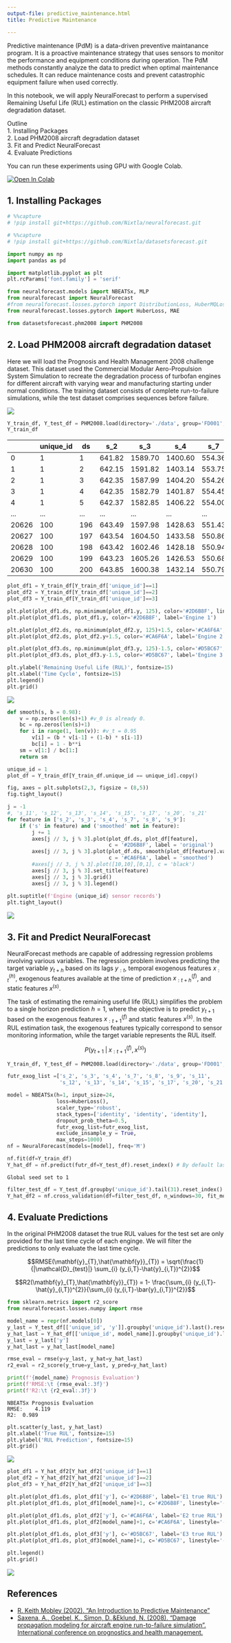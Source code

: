```yaml
---
output-file: predictive_maintenance.html
title: Predictive Maintenance

---
```


Predictive maintenance (PdM) is a data-driven preventive maintanance
program. It is a proactive maintenance strategy that uses sensors to
monitor the performance and equipment conditions during operation. The
PdM methods constantly analyze the data to predict when optimal
maintenance schedules. It can reduce maintenance costs and prevent
catastrophic equipment failure when used correctly.

In this notebook, we will apply NeuralForecast to perform a supervised
Remaining Useful Life (RUL) estimation on the classic PHM2008 aircraft
degradation dataset.

Outline<br/> 1. Installing Packages<br/> 2. Load PHM2008 aircraft
degradation dataset<br/> 3. Fit and Predict NeuralForecast<br/> 4.
Evaluate Predictions

You can run these experiments using GPU with Google Colab.

<a href="https://colab.research.google.com/github/Nixtla/neuralforecast/blob/main/nbs/examples/Predictive_Maintenance.ipynb" target="_parent"><img src="https://colab.research.google.com/assets/colab-badge.svg" alt="Open In Colab"/></a>

## 1. Installing Packages

```python
# %%capture
# !pip install git+https://github.com/Nixtla/neuralforecast.git
```


```python
# %%capture
# !pip install git+https://github.com/Nixtla/datasetsforecast.git
```


```python
import numpy as np
import pandas as pd

import matplotlib.pyplot as plt
plt.rcParams['font.family'] = 'serif'

from neuralforecast.models import NBEATSx, MLP
from neuralforecast import NeuralForecast
#from neuralforecast.losses.pytorch import DistributionLoss, HuberMQLoss, MQLoss
from neuralforecast.losses.pytorch import HuberLoss, MAE

from datasetsforecast.phm2008 import PHM2008
```

## 2. Load PHM2008 aircraft degradation dataset

Here we will load the Prognosis and Health Management 2008 challenge
dataset. This dataset used the Commercial Modular Aero-Propulsion System
Simulation to recreate the degradation process of turbofan engines for
different aircraft with varying wear and manufacturing starting under
normal conditions. The training dataset consists of complete
run-to-failure simulations, while the test dataset comprises sequences
before failure.

![](https://github.com/Nixtla/neuralforecast/blob/main/nbs/imgs_losses/turbofan_engine.png?raw=1)

```python
Y_train_df, Y_test_df = PHM2008.load(directory='./data', group='FD001', clip_rul=False)
Y_train_df
```

|       | unique_id | ds  | s_2    | s_3     | s_4     | s_7    | s_8     | s_9     | s_11  | s_12   | s_13    | s_14    | s_15   | s_17 | s_20  | s_21    | y   |
|-------|-----------|-----|--------|---------|---------|--------|---------|---------|-------|--------|---------|---------|--------|------|-------|---------|-----|
| 0     | 1         | 1   | 641.82 | 1589.70 | 1400.60 | 554.36 | 2388.06 | 9046.19 | 47.47 | 521.66 | 2388.02 | 8138.62 | 8.4195 | 392  | 39.06 | 23.4190 | 191 |
| 1     | 1         | 2   | 642.15 | 1591.82 | 1403.14 | 553.75 | 2388.04 | 9044.07 | 47.49 | 522.28 | 2388.07 | 8131.49 | 8.4318 | 392  | 39.00 | 23.4236 | 190 |
| 2     | 1         | 3   | 642.35 | 1587.99 | 1404.20 | 554.26 | 2388.08 | 9052.94 | 47.27 | 522.42 | 2388.03 | 8133.23 | 8.4178 | 390  | 38.95 | 23.3442 | 189 |
| 3     | 1         | 4   | 642.35 | 1582.79 | 1401.87 | 554.45 | 2388.11 | 9049.48 | 47.13 | 522.86 | 2388.08 | 8133.83 | 8.3682 | 392  | 38.88 | 23.3739 | 188 |
| 4     | 1         | 5   | 642.37 | 1582.85 | 1406.22 | 554.00 | 2388.06 | 9055.15 | 47.28 | 522.19 | 2388.04 | 8133.80 | 8.4294 | 393  | 38.90 | 23.4044 | 187 |
| ...   | ...       | ... | ...    | ...     | ...     | ...    | ...     | ...     | ...   | ...    | ...     | ...     | ...    | ...  | ...   | ...     | ... |
| 20626 | 100       | 196 | 643.49 | 1597.98 | 1428.63 | 551.43 | 2388.19 | 9065.52 | 48.07 | 519.49 | 2388.26 | 8137.60 | 8.4956 | 397  | 38.49 | 22.9735 | 4   |
| 20627 | 100       | 197 | 643.54 | 1604.50 | 1433.58 | 550.86 | 2388.23 | 9065.11 | 48.04 | 519.68 | 2388.22 | 8136.50 | 8.5139 | 395  | 38.30 | 23.1594 | 3   |
| 20628 | 100       | 198 | 643.42 | 1602.46 | 1428.18 | 550.94 | 2388.24 | 9065.90 | 48.09 | 520.01 | 2388.24 | 8141.05 | 8.5646 | 398  | 38.44 | 22.9333 | 2   |
| 20629 | 100       | 199 | 643.23 | 1605.26 | 1426.53 | 550.68 | 2388.25 | 9073.72 | 48.39 | 519.67 | 2388.23 | 8139.29 | 8.5389 | 395  | 38.29 | 23.0640 | 1   |
| 20630 | 100       | 200 | 643.85 | 1600.38 | 1432.14 | 550.79 | 2388.26 | 9061.48 | 48.20 | 519.30 | 2388.26 | 8137.33 | 8.5036 | 396  | 38.37 | 23.0522 | 0   |

```python
plot_df1 = Y_train_df[Y_train_df['unique_id']==1]
plot_df2 = Y_train_df[Y_train_df['unique_id']==2]
plot_df3 = Y_train_df[Y_train_df['unique_id']==3]

plt.plot(plot_df1.ds, np.minimum(plot_df1.y, 125), color='#2D6B8F', linestyle='--')
plt.plot(plot_df1.ds, plot_df1.y, color='#2D6B8F', label='Engine 1')

plt.plot(plot_df2.ds, np.minimum(plot_df2.y, 125)+1.5, color='#CA6F6A', linestyle='--')
plt.plot(plot_df2.ds, plot_df2.y+1.5, color='#CA6F6A', label='Engine 2')

plt.plot(plot_df3.ds, np.minimum(plot_df3.y, 125)-1.5, color='#D5BC67', linestyle='--')
plt.plot(plot_df3.ds, plot_df3.y-1.5, color='#D5BC67', label='Engine 3')

plt.ylabel('Remaining Useful Life (RUL)', fontsize=15)
plt.xlabel('Time Cycle', fontsize=15)
plt.legend()
plt.grid()
```

![](/examples/Predictive_Maintenance_files/figure-markdown_strict/cell-6-output-1.png)

```python
def smooth(s, b = 0.98):
    v = np.zeros(len(s)+1) #v_0 is already 0.
    bc = np.zeros(len(s)+1)
    for i in range(1, len(v)): #v_t = 0.95
        v[i] = (b * v[i-1] + (1-b) * s[i-1]) 
        bc[i] = 1 - b**i
    sm = v[1:] / bc[1:]
    return sm

unique_id = 1
plot_df = Y_train_df[Y_train_df.unique_id == unique_id].copy()

fig, axes = plt.subplots(2,3, figsize = (8,5))
fig.tight_layout()

j = -1
#, 's_11', 's_12', 's_13', 's_14', 's_15', 's_17', 's_20', 's_21'
for feature in ['s_2', 's_3', 's_4', 's_7', 's_8', 's_9']:
    if ('s' in feature) and ('smoothed' not in feature):
        j += 1
        axes[j // 3, j % 3].plot(plot_df.ds, plot_df[feature], 
                                 c = '#2D6B8F', label = 'original')
        axes[j // 3, j % 3].plot(plot_df.ds, smooth(plot_df[feature].values), 
                                 c = '#CA6F6A', label = 'smoothed')
        #axes[j // 3, j % 3].plot([10,10],[0,1], c = 'black')
        axes[j // 3, j % 3].set_title(feature)
        axes[j // 3, j % 3].grid()
        axes[j // 3, j % 3].legend()
        
plt.suptitle(f'Engine {unique_id} sensor records')
plt.tight_layout()
```

![](/examples/Predictive_Maintenance_files/figure-markdown_strict/cell-7-output-1.png)

## 3. Fit and Predict NeuralForecast

NeuralForecast methods are capable of addressing regression problems
involving various variables. The regression problem involves predicting
the target variable $y_{t+h}$ based on its lags $y_{:t}$, temporal
exogenous features $x^{(h)}_{:t}$, exogenous features available at the
time of prediction $x^{(f)}_{:t+h}$, and static features $x^{(s)}$.

The task of estimating the remaining useful life (RUL) simplifies the
problem to a single horizon prediction $h=1$, where the objective is to
predict $y_{t+1}$ based on the exogenous features $x^{(f)}_{:t+1}$ and
static features $x^{(s)}$. In the RUL estimation task, the exogenous
features typically correspond to sensor monitoring information, while
the target variable represents the RUL itself.

$$P(y_{t+1}\;|\;x^{(f)}_{:t+1},x^{(s)})$$

```python
Y_train_df, Y_test_df = PHM2008.load(directory='./data', group='FD001', clip_rul=True)
```


```python
futr_exog_list =['s_2', 's_3', 's_4', 's_7', 's_8', 's_9', 's_11',
                 's_12', 's_13', 's_14', 's_15', 's_17', 's_20', 's_21']

model = NBEATSx(h=1, input_size=24,
                loss=HuberLoss(),
                scaler_type='robust',
                stack_types=['identity', 'identity', 'identity'],
                dropout_prob_theta=0.5,
                futr_exog_list=futr_exog_list,
                exclude_insample_y = True,
                max_steps=1000)
nf = NeuralForecast(models=[model], freq='M')

nf.fit(df=Y_train_df)
Y_hat_df = nf.predict(futr_df=Y_test_df).reset_index() # By default last window?
```

``` text
Global seed set to 1
```

```python
filter_test_df = Y_test_df.groupby('unique_id').tail(31).reset_index()
Y_hat_df2 = nf.cross_validation(df=filter_test_df, n_windows=30, fit_models=False)
```

## 4. Evaluate Predictions

In the original PHM2008 dataset the true RUL values for the test set are
only provided for the last time cycle of each enginge. We will filter
the predictions to only evaluate the last time cycle.

$$RMSE(\mathbf{y}_{T},\hat{\mathbf{y}}_{T}) = \sqrt{\frac{1}{|\mathcal{D}_{test}|} \sum_{i} (y_{i,T}-\hat{y}_{i,T})^{2}}$$

$$R2(\mathbf{y}_{T},\hat{\mathbf{y}}_{T}) = 1- \frac{\sum_{i} (y_{i,T}-\hat{y}_{i,T})^{2}}{\sum_{i} (y_{i,T}-\bar{y}_{i,T})^{2}}$$

```python
from sklearn.metrics import r2_score
from neuralforecast.losses.numpy import rmse

model_name = repr(nf.models[0])
y_last = Y_test_df[['unique_id', 'y']].groupby('unique_id').last().reset_index()
y_hat_last = Y_hat_df[['unique_id', model_name]].groupby('unique_id').last().reset_index()
y_last = y_last['y']
y_hat_last = y_hat_last[model_name]

rmse_eval = rmse(y=y_last, y_hat=y_hat_last)
r2_eval = r2_score(y_true=y_last, y_pred=y_hat_last)

print(f'{model_name} Prognosis Evaluation')
print(f'RMSE:\t {rmse_eval:.3f}')
print(f'R2:\t {r2_eval:.3f}')
```

``` text
NBEATSx Prognosis Evaluation
RMSE:    4.119
R2:  0.989
```

```python
plt.scatter(y_last, y_hat_last)
plt.xlabel('True RUL', fontsize=15)
plt.ylabel('RUL Prediction', fontsize=15)
plt.grid()
```

![](/examples/Predictive_Maintenance_files/figure-markdown_strict/cell-12-output-1.png)

```python
plot_df1 = Y_hat_df2[Y_hat_df2['unique_id']==1]
plot_df2 = Y_hat_df2[Y_hat_df2['unique_id']==2]
plot_df3 = Y_hat_df2[Y_hat_df2['unique_id']==3]

plt.plot(plot_df1.ds, plot_df1['y'], c='#2D6B8F', label='E1 true RUL')
plt.plot(plot_df1.ds, plot_df1[model_name]+1, c='#2D6B8F', linestyle='--', label='E1 predicted RUL')

plt.plot(plot_df1.ds, plot_df2['y'], c='#CA6F6A', label='E2 true RUL')
plt.plot(plot_df1.ds, plot_df2[model_name]+1, c='#CA6F6A', linestyle='--', label='E2 predicted RUL')

plt.plot(plot_df1.ds, plot_df3['y'], c='#D5BC67', label='E3 true RUL')
plt.plot(plot_df1.ds, plot_df3[model_name]+1, c='#D5BC67', linestyle='--', label='E3 predicted RUL')

plt.legend()
plt.grid()
```

![](/examples/Predictive_Maintenance_files/figure-markdown_strict/cell-13-output-1.png)

## References

-   [R. Keith Mobley (2002). “An Introduction to Predictive
    Maintenance”](https://www.irantpm.ir/wp-content/uploads/2008/02/an-introduction-to-predictive-maintenance.pdf)<br/>
-   [Saxena, A., Goebel, K., Simon, D.,&Eklund, N. (2008). “Damage
    propagation modeling for aircraft engine run-to-failure simulation”.
    International conference on prognostics and health
    management.](https://ntrs.nasa.gov/api/citations/20090029214/downloads/20090029214.pdf)

